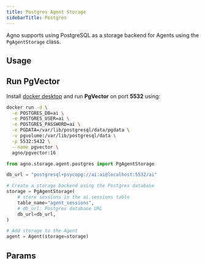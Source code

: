 ```yaml
---
title: Postgres Agent Storage
sidebarTitle: Postgres
---
```


Agno supports using PostgreSQL as a storage backend for Agents using the `PgAgentStorage` class.

## Usage

## Run PgVector

Install [docker desktop](https://docs.docker.com/desktop/install/mac-install/) and run **PgVector** on port **5532** using:

```bash
docker run -d \
  -e POSTGRES_DB=ai \
  -e POSTGRES_USER=ai \
  -e POSTGRES_PASSWORD=ai \
  -e PGDATA=/var/lib/postgresql/data/pgdata \
  -v pgvolume:/var/lib/postgresql/data \
  -p 5532:5432 \
  --name pgvector \
  agno/pgvector:16
```

```python storage.py
from agno.storage.agent.postgres import PgAgentStorage

db_url = "postgresql+psycopg://ai:ai@localhost:5532/ai"

# Create a storage backend using the Postgres database
storage = PgAgentStorage(
    # store sessions in the ai.sessions table
    table_name="agent_sessions",
    # db_url: Postgres database URL
    db_url=db_url,
)

# Add storage to the Agent
agent = Agent(storage=storage)
```

## Params

<Snippet file="storage-postgres-params.mdx" />
